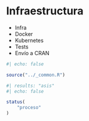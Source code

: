 # Infraestructura {#sec-Chapter6}

- Infra
- Docker
- Kubernetes
- Tests
- Envío a CRAN

```r
#| echo: false

source("../_common.R")
```

```r
#| results: "asis"
#| echo: false

status(
    "proceso"
)
```


::: {#refs}
:::